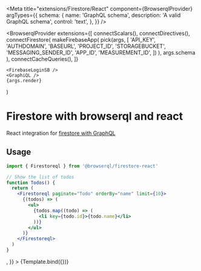 


<Meta
  title="extensions/Firestore/React"
  component={BrowserqlProvider}
  argTypes={{
    schema: {
      name: 'GraphQL schema',
      description: 'A valid GraphQL schema',
      control: 'text',
    },
  }}
/>

  <BrowserqlProvider
    extensions={[
      connectScalars(),
      connectDirectives(),
      connectFirestore(
        makeFirebaseApp(
          pick(args, [
            'API_KEY',
            'AUTHDOMAIN',
            'BASEURL',
            'PROJECT_ID',
            'STORAGEBUCKET',
            'MESSAGING_SENDER_ID',
            'APP_ID',
            'MEASUREMENT_ID',
          ])
        ),
        args.schema
      ),
      connectCacheQueries(),
    ]}
  >
    <FirebaseLoginSB />
    <GraphiQL />
    {args.render}
  </BrowserqlProvider>
)

# Firestore with browserql and react

React integration for [firestore with GraphQL](?path=/docs/extensions-firestore--example)

## Usage

```jsx
import { Firestoreql } from '@browserql/firestore-react'

// Show the list of todos
function Todos() {
  return (
    <Firestoreql paginate="Todo" orderBy="name" limit={10}>
      {(todos) => (
        <ul>
          {todos.map((todo) => (
            <li key={todo.id}>{todo.name}</li>
          ))}
        </ul>
      )}
    </Firestoreql>
  )
}
```

<Canvas withToolbar className="code-in-ss">
  <Story
    name="Example"
    args={{
      schema: `type Todo @firestore(collection: "todos438538483") {
        name: String!
        done: Boolean! @default(value: false)
        date: DateTime!
      }`,
      API_KEY: process.env.STORYBOOK_FIREBASE_API_KEY,
      AUTHDOMAIN: process.env.STORYBOOK_FIREBASE_AUTHDOMAIN,
      BASEURL: process.env.STORYBOOK_FIREBASE_BASEURL,
      PROJECT_ID: process.env.STORYBOOK_FIREBASE_PROJECT_ID,
      STORAGEBUCKET: process.env.STORYBOOK_FIREBASE_STORAGEBUCKET,
      MESSAGING_SENDER_ID: process.env.STORYBOOK_FIREBASE_MESSAGING_SENDER_ID,
      APP_ID: process.env.STORYBOOK_FIREBASE_APP_ID,
      MEASUREMENT_ID: process.env.STORYBOOK_FIREBASE_MEASUREMENT_ID,
      render: <ExampleCode />,
    }}
  >
    {Template.bind({})}
  </Story>
</Canvas>
